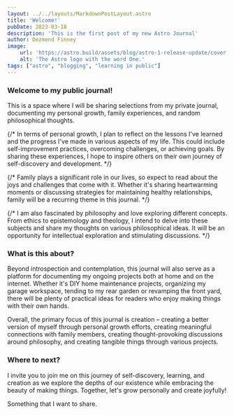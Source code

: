 ```yaml
---
layout: ../../layouts/MarkdownPostLayout.astro
title: 'Welcome!'
pubDate: 2023-03-18
description: 'This is the first post of my new Astro Journal'
author: Dezmond Finney
image:
    url: 'https://astro.build/assets/blog/astro-1-release-update/cover.jpeg' 
    alt: 'The Astro logo with the word One.'
tags: ["astro", "blogging", "learning in public"]
---
```


### Welcome to my public journal! 

This is a space where I will be sharing selections from my private journal, documenting my personal growth, family experiences, and random philosophical thoughts.

{/* In terms of personal growth, I plan to reflect on the lessons I've learned and the progress I've made in various aspects of my life. This could include self-improvement practices, overcoming challenges, or achieving goals. By sharing these experiences, I hope to inspire others on their own journey of self-discovery and development. */}

{/* Family plays a significant role in our lives, so expect to read about the joys and challenges that come with it. Whether it's sharing heartwarming moments or discussing strategies for maintaining healthy relationships, family will be a recurring theme in this journal. */}

{/* I am also fascinated by philosophy and love exploring different concepts. From ethics to epistemology and theology, I intend to delve into these subjects and share my thoughts on various philosophical ideas. It will be an opportunity for intellectual exploration and stimulating discussions. */}

### What is this about?
Beyond introspection and contemplation, this journal will also serve as a platform for documenting my ongoing projects both at home and on the internet. Whether it's DIY home maintenance projects, organizing my garage workspace, tending to my rear garden or revamping the front yard, there will be plenty of practical ideas for readers who enjoy making things with their own hands.

Overall, the primary focus of this journal is creation – creating a better version of myself through personal growth efforts, creating meaningful connections with family members, creating thought-provoking discussions around philosophy, and creating tangible things through various projects.

### Where to next?
I invite you to join me on this journey of self-discovery, learning, and creation as we explore the depths of our existence while embracing the beauty of making things. Together, let's grow personally and create joyfully!

Something that I want to share.